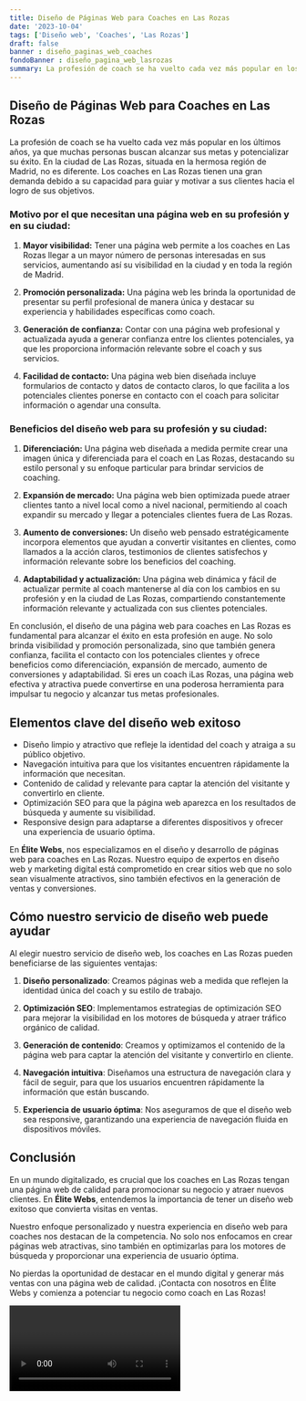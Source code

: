 ```yaml
---
title: Diseño de Páginas Web para Coaches en Las Rozas
date: '2023-10-04'
tags: ['Diseño web', 'Coaches', 'Las Rozas']
draft: false
banner : diseño_paginas_web_coaches
fondoBanner : diseño_pagina_web_lasrozas
summary: La profesión de coach se ha vuelto cada vez más popular en los últimos años, ya que muchas personas buscan alcanzar sus metas y potencializar su éxito. En la ciudad de Las Rozas, situada en la hermosa región de Madrid, no es diferente. Los coaches en Las Rozas tienen una gran demanda debido a su capacidad para guiar y motivar a sus clientes hacia el logro de sus objetivos.
---
```


## Diseño de Páginas Web para Coaches en Las Rozas

La profesión de coach se ha vuelto cada vez más popular en los últimos años, ya que muchas personas buscan alcanzar sus metas y potencializar su éxito. En la ciudad de Las Rozas, situada en la hermosa región de Madrid, no es diferente. Los coaches en Las Rozas tienen una gran demanda debido a su capacidad para guiar y motivar a sus clientes hacia el logro de sus objetivos.

### Motivo por el que necesitan una página web en su profesión y en su ciudad:

1. **Mayor visibilidad:** Tener una página web permite a los coaches en Las Rozas llegar a un mayor número de personas interesadas en sus servicios, aumentando así su visibilidad en la ciudad y en toda la región de Madrid.

2. **Promoción personalizada:** Una página web les brinda la oportunidad de presentar su perfil profesional de manera única y destacar su experiencia y habilidades específicas como coach.

3. **Generación de confianza:** Contar con una página web profesional y actualizada ayuda a generar confianza entre los clientes potenciales, ya que les proporciona información relevante sobre el coach y sus servicios.

4. **Facilidad de contacto:** Una página web bien diseñada incluye formularios de contacto y datos de contacto claros, lo que facilita a los potenciales clientes ponerse en contacto con el coach para solicitar información o agendar una consulta.

### Beneficios del diseño web para su profesión y su ciudad:

1. **Diferenciación:** Una página web diseñada a medida permite crear una imagen única y diferenciada para el coach en Las Rozas, destacando su estilo personal y su enfoque particular para brindar servicios de coaching.

2. **Expansión de mercado:** Una página web bien optimizada puede atraer clientes tanto a nivel local como a nivel nacional, permitiendo al coach expandir su mercado y llegar a potenciales clientes fuera de Las Rozas.

3. **Aumento de conversiones:** Un diseño web pensado estratégicamente incorpora elementos que ayudan a convertir visitantes en clientes, como llamados a la acción claros, testimonios de clientes satisfechos y información relevante sobre los beneficios del coaching.

4. **Adaptabilidad y actualización:** Una página web dinámica y fácil de actualizar permite al coach mantenerse al día con los cambios en su profesión y en la ciudad de Las Rozas, compartiendo constantemente información relevante y actualizada con sus clientes potenciales.

En conclusión, el diseño de una página web para coaches en Las Rozas es fundamental para alcanzar el éxito en esta profesión en auge. No solo brinda visibilidad y promoción personalizada, sino que también genera confianza, facilita el contacto con los potenciales clientes y ofrece beneficios como diferenciación, expansión de mercado, aumento de conversiones y adaptabilidad. Si eres un coach iLas Rozas, una página web efectiva y atractiva puede convertirse en una poderosa herramienta para impulsar tu negocio y alcanzar tus metas profesionales.

<GifSeo />

<Cta />

## Elementos clave del diseño web exitoso

- Diseño limpio y atractivo que refleje la identidad del coach y atraiga a su público objetivo.
- Navegación intuitiva para que los visitantes encuentren rápidamente la información que necesitan.
- Contenido de calidad y relevante para captar la atención del visitante y convertirlo en cliente.
- Optimización SEO para que la página web aparezca en los resultados de búsqueda y aumente su visibilidad.
- Responsive design para adaptarse a diferentes dispositivos y ofrecer una experiencia de usuario óptima.

En **Élite Webs**, nos especializamos en el diseño y desarrollo de páginas web para coaches en Las Rozas. Nuestro equipo de expertos en diseño web y marketing digital está comprometido en crear sitios web que no solo sean visualmente atractivos, sino también efectivos en la generación de ventas y conversiones.

## Cómo nuestro servicio de diseño web puede ayudar

Al elegir nuestro servicio de diseño web, los coaches en Las Rozas pueden beneficiarse de las siguientes ventajas:

1. **Diseño personalizado**: Creamos páginas web a medida que reflejen la identidad única del coach y su estilo de trabajo.

2. **Optimización SEO**: Implementamos estrategias de optimización SEO para mejorar la visibilidad en los motores de búsqueda y atraer tráfico orgánico de calidad.

3. **Generación de contenido**: Creamos y optimizamos el contenido de la página web para captar la atención del visitante y convertirlo en cliente.

4. **Navegación intuitiva**: Diseñamos una estructura de navegación clara y fácil de seguir, para que los usuarios encuentren rápidamente la información que están buscando.

5. **Experiencia de usuario óptima**: Nos aseguramos de que el diseño web sea responsive, garantizando una experiencia de navegación fluida en dispositivos móviles.

## Conclusión

En un mundo digitalizado, es crucial que los coaches en Las Rozas tengan una página web de calidad para promocionar su negocio y atraer nuevos clientes. En **Élite Webs**, entendemos la importancia de tener un diseño web exitoso que convierta visitas en ventas.

Nuestro enfoque personalizado y nuestra experiencia en diseño web para coaches nos destacan de la competencia. No solo nos enfocamos en crear páginas web atractivas, sino también en optimizarlas para los motores de búsqueda y proporcionar una experiencia de usuario óptima.

No pierdas la oportunidad de destacar en el mundo digital y generar más ventas con una página web de calidad. ¡Contacta con nosotros en Élite Webs y comienza a potenciar tu negocio como coach en Las Rozas!

<Video />

<CtaBot job='Coaches' city='Las Rozas'/>

<Gmaps query='Las Rozas+españa+maps' />